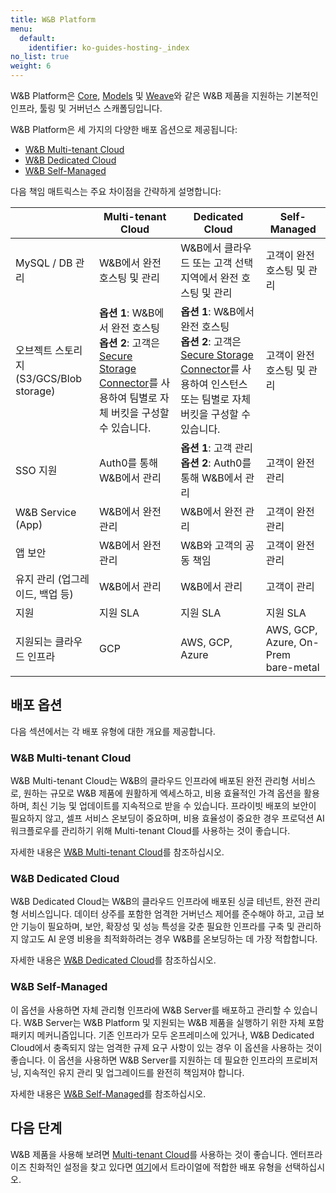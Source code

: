 ```yaml
---
title: W&B Platform
menu:
  default:
    identifier: ko-guides-hosting-_index
no_list: true
weight: 6
---
```


W&B Platform은 [Core](/ko/models/core), [Models](/ko/models/) 및 [Weave](/ko/guides/weave/)와 같은 W&B 제품을 지원하는 기본적인 인프라, 툴링 및 거버넌스 스캐폴딩입니다.

W&B Platform은 세 가지의 다양한 배포 옵션으로 제공됩니다:

* [W&B Multi-tenant Cloud](#wb-multi-tenant-cloud)
* [W&B Dedicated Cloud](#wb-dedicated-cloud)
* [W&B Self-Managed](#wb-self-managed)

다음 책임 매트릭스는 주요 차이점을 간략하게 설명합니다:

|                                      | Multi-tenant Cloud                | Dedicated Cloud                                                     | Self-Managed |
|--------------------------------------|-----------------------------------|---------------------------------------------------------------------|------------------|
| MySQL / DB 관리                | W&B에서 완전 호스팅 및 관리     | W&B에서 클라우드 또는 고객 선택 지역에서 완전 호스팅 및 관리 | 고객이 완전 호스팅 및 관리 |
| 오브젝트 스토리지 (S3/GCS/Blob storage) | **옵션 1**: W&B에서 완전 호스팅<br />**옵션 2**: 고객은 [Secure Storage Connector](/ko/platform/hosting/data-security/secure-storage-connector)를 사용하여 팀별로 자체 버킷을 구성할 수 있습니다.  | **옵션 1**: W&B에서 완전 호스팅<br />**옵션 2**: 고객은 [Secure Storage Connector](/ko/platform/hosting/data-security/secure-storage-connector)를 사용하여 인스턴스 또는 팀별로 자체 버킷을 구성할 수 있습니다. | 고객이 완전 호스팅 및 관리 |
| SSO 지원                          | Auth0를 통해 W&B에서 관리             | **옵션 1**: 고객 관리<br />**옵션 2**: Auth0를 통해 W&B에서 관리 | 고객이 완전 관리   |
| W&B Service (App)                    | W&B에서 완전 관리              | W&B에서 완전 관리                                                | 고객이 완전 관리          |
| 앱 보안                         | W&B에서 완전 관리              | W&B와 고객의 공동 책임                           | 고객이 완전 관리         |
| 유지 관리 (업그레이드, 백업 등)    | W&B에서 관리 | W&B에서 관리 | 고객이 관리 |
| 지원                              | 지원 SLA                       | 지원 SLA                                                         | 지원 SLA |
| 지원되는 클라우드 인프라       | GCP                               | AWS, GCP, Azure                                                     | AWS, GCP, Azure, On-Prem bare-metal |

## 배포 옵션
다음 섹션에서는 각 배포 유형에 대한 개요를 제공합니다.

### W&B Multi-tenant Cloud
W&B Multi-tenant Cloud는 W&B의 클라우드 인프라에 배포된 완전 관리형 서비스로, 원하는 규모로 W&B 제품에 원활하게 엑세스하고, 비용 효율적인 가격 옵션을 활용하며, 최신 기능 및 업데이트를 지속적으로 받을 수 있습니다. 프라이빗 배포의 보안이 필요하지 않고, 셀프 서비스 온보딩이 중요하며, 비용 효율성이 중요한 경우 프로덕션 AI 워크플로우를 관리하기 위해 Multi-tenant Cloud를 사용하는 것이 좋습니다.

자세한 내용은 [W&B Multi-tenant Cloud](/ko/platform/hosting/#wb-multi-tenant-cloud)를 참조하십시오.

### W&B Dedicated Cloud
W&B Dedicated Cloud는 W&B의 클라우드 인프라에 배포된 싱글 테넌트, 완전 관리형 서비스입니다. 데이터 상주를 포함한 엄격한 거버넌스 제어를 준수해야 하고, 고급 보안 기능이 필요하며, 보안, 확장성 및 성능 특성을 갖춘 필요한 인프라를 구축 및 관리하지 않고도 AI 운영 비용을 최적화하려는 경우 W&B를 온보딩하는 데 가장 적합합니다.

자세한 내용은 [W&B Dedicated Cloud](/ko/platform/hosting/hosting-options/dedicated_cloud/)를 참조하십시오.

### W&B Self-Managed
이 옵션을 사용하면 자체 관리형 인프라에 W&B Server를 배포하고 관리할 수 있습니다. W&B Server는 W&B Platform 및 지원되는 W&B 제품을 실행하기 위한 자체 포함 패키지 메커니즘입니다. 기존 인프라가 모두 온프레미스에 있거나, W&B Dedicated Cloud에서 충족되지 않는 엄격한 규제 요구 사항이 있는 경우 이 옵션을 사용하는 것이 좋습니다. 이 옵션을 사용하면 W&B Server를 지원하는 데 필요한 인프라의 프로비저닝, 지속적인 유지 관리 및 업그레이드를 완전히 책임져야 합니다.

자세한 내용은 [W&B Self-Managed](/ko/platform/hosting/hosting-options/self-managed/)를 참조하십시오.

## 다음 단계

W&B 제품을 사용해 보려면 [Multi-tenant Cloud](https://wandb.ai/home)를 사용하는 것이 좋습니다. 엔터프라이즈 친화적인 설정을 찾고 있다면 [여기](https://wandb.ai/site/enterprise-trial)에서 트라이얼에 적합한 배포 유형을 선택하십시오.
